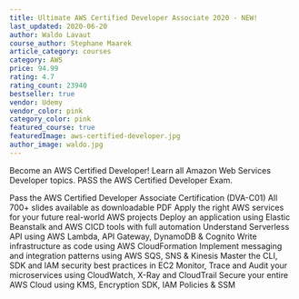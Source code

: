 ```yaml
---
title: Ultimate AWS Certified Developer Associate 2020 - NEW!
last_updated: 2020-06-20
author: Waldo Lavaut
course_author: Stephane Maarek
article_category: courses
category: AWS
price: 94.99
rating: 4.7
rating_count: 23940
bestseller: true
vendor: Udemy
vendor_color: pink
category_color: pink
featured_course: true
featuredImage: aws-certified-developer.jpg
author_image: waldo.jpg
---
```


Become an AWS Certified Developer! Learn all Amazon Web Services Developer topics. PASS the AWS Certified Developer Exam.

Pass the AWS Certified Developer Associate Certification (DVA-C01)
All 700+ slides available as downloadable PDF
Apply the right AWS services for your future real-world AWS projects
Deploy an application using Elastic Beanstalk and AWS CICD tools with full automation
Understand Serverless API using AWS Lambda, API Gateway, DynamoDB & Cognito
Write infrastructure as code using AWS CloudFormation
Implement messaging and integration patterns using AWS SQS, SNS & Kinesis
Master the CLI, SDK and IAM security best practices in EC2
Monitor, Trace and Audit your microservices using CloudWatch, X-Ray and CloudTrail
Secure your entire AWS Cloud using KMS, Encryption SDK, IAM Policies & SSM
